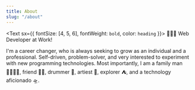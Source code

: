 ```yaml
---
title: About
slug: "/about"
---
```


<Text sx={{ fontSize: [4, 5, 6], fontWeight: `bold`, color: `heading` }}>
  👨🏽‍💻 Web Developer at Work!
</Text>

I'm a career changer, who is always seeking to grow as an individual and a professional.
Self-driven, problem-solver, and very interested to experiment with new 
programming technologies. Most importantly, I am a family man 👨‍👩‍👧‍👦, friend 🧔🏽, drummer 🥁, artiest 🎨, explorer ⛺, and a technology aficionado 🛸.

